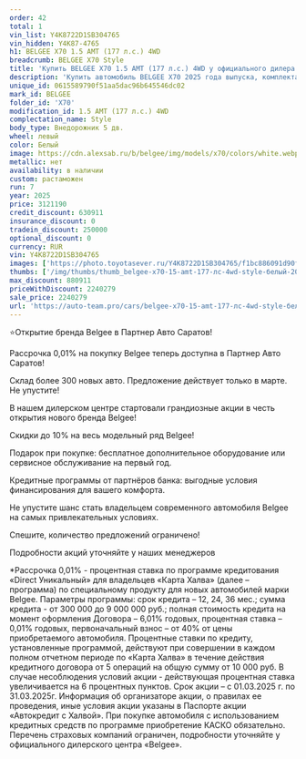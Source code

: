 ```yaml
---
order: 42
total: 1
vin_list: Y4K8722D1SB304765
vin_hidden: Y4K87-4765
h1: BELGEE X70 1.5 AMT (177 л.с.) 4WD
breadcrumb: BELGEE X70 Style
title: 'Купить BELGEE X70 1.5 AMT (177 л.с.) 4WD у официального дилера в Балаково'
description: 'Купить автомобиль BELGEE X70 2025 года выпуска, комплектация Style, цвет - Белый, двигатель - 1.5 AMT (177 л.с.) 4WD у официального дилера в г. Балаково. Стоимость данного автомобиля BELGEE X70 – 2240279'
unique_id: 0615589790f51aa5dac96b645546dc02
mark_id: BELGEE
folder_id: 'X70'
modification_id: 1.5 AMT (177 л.с.) 4WD
complectation_name: Style
body_type: Внедорожник 5 дв.
wheel: левый
color: Белый
image: https://cdn.alexsab.ru/b/belgee/img/models/x70/colors/white.webp
metallic: нет
availability: в наличии
custom: растаможен
run: 7
year: 2025
price: 3121190
credit_discount: 630911
insurance_discount: 0
tradein_discount: 250000
optional_discount: 0
currency: RUR
vin: Y4K8722D1SB304765
images: ['https://photo.toyotasever.ru/Y4K8722D1SB304765/f1bc886091d90f0e28de3a0283e4ecc6.jpg', 'https://photo.toyotasever.ru/Y4K8722D1SB304765/681f903555c6e628580a952dafd0fd56.jpg', 'https://photo.toyotasever.ru/Y4K8722D1SB304765/62098071aa45349094a2018ce3917a03.jpg', 'https://photo.toyotasever.ru/Y4K8722D1SB304765/3d249c5fff5f13104804eb4f29bf7507.jpg', 'https://photo.toyotasever.ru/Y4K8722D1SB304765/23ccf1da22601303a153ceb09ddd79d7.jpg', 'https://photo.toyotasever.ru/Y4K8722D1SB304765/df943a86c874d8f789567c64200bef99.jpg', 'https://photo.toyotasever.ru/Y4K8722D1SB304765/0177c9be07a85a9ba13e16c5c91eb79f.jpg']
thumbs: ['/img/thumbs/thumb_belgee-x70-15-amt-177-лс-4wd-style-белый-2025_4ecc6_0.webp', '/img/thumbs/thumb_belgee-x70-15-amt-177-лс-4wd-style-белый-2025_0fd56_1.webp', '/img/thumbs/thumb_belgee-x70-15-amt-177-лс-4wd-style-белый-2025_17a03_2.webp', '/img/thumbs/thumb_belgee-x70-15-amt-177-лс-4wd-style-белый-2025_f7507_3.webp', '/img/thumbs/thumb_belgee-x70-15-amt-177-лс-4wd-style-белый-2025_d79d7_4.webp']
max_discount: 880911
priceWithDiscount: 2240279
sale_price: 2240279
url: 'https://auto-team.pro/cars/belgee-x70-15-amt-177-лс-4wd-style-белый-2025/'
---
```

<p>
 ⭐Открытие бренда Belgee в Партнер Авто Саратов!
</p>
<p>
</p>
<p>
 Рассрочка 0,01% на покупку Belgee теперь доступна в Партнер Авто Саратов!
</p>
<p>
 Склад более 300 новых авто. Предложение действует только в марте. He упустите!
</p>
<p>
</p>
<p>
 В нашем дилерском центре стартовали грандиозные акции в честь открытия нового бренда Belgee!
</p>
<p>
</p>
<p>
 Скидки дo 10% нa весь модельный ряд Belgee!
</p>
<p>
 Подарок при покупке: бесплатное дополнительное оборудование или сервисное обслуживание на первый год.
</p>
<p>
 Кредитные программы от партнёров банка: выгодные условия финансирования для вашего комфорта.
</p>
<p>
</p>
<p>
 Не упустите шанс стать владельцем современного автомобиля Belgee на самых привлекательных условиях.
</p>
<p>
 Спешите, количество предложений ограничено!
</p>
<p>
</p>
<p>
 Подробности акций уточняйте у наших менеджеров
</p>
<p>
</p>
<p>
 *Рассрочка 0,01% - процентная ставка по программе кредитования «Dirесt Уникальный» для владельцев «Карта Халва» (далее – программа) по специальному продукту для новых автомобилей марки Belgee. Параметры программы: срок кредита – 12, 24, 36 мес.; сумма кредита - от 300 000 до 9 000 000 руб.; полная стоимость кредита на момент оформления Договора – 6,01% годовых, процентная ставка – 0,01% годовых, первоначальный взнос – от 40% от цены приобретаемого автомобиля. Процентные ставки по кредиту, установленные программой, действуют при совершении в каждом полном отчетном периоде по «Карта Халва» в течение действия кредитного договора от 5 операций на общую сумму от 10 000 руб. В случае несоблюдения условий акции - действующая процентная ставка увеличивается на 6 процентных пунктов. Срок акции – с 01.03.2025 г. по 31.03.2025г. Информация об организаторе акции, о правилах ее проведения, иные условия акции указаны в Паспорте акции «Автокредит с Халвой». При покупке автомобиля с использованием кредитных средств по программе приобретение КАСКО обязательно. Перечень страховых компаний ограничен, подробности уточняйте у официального дилерского центра «Belgee».
</p>

